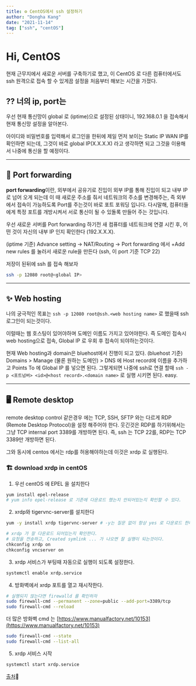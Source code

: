 ```yaml
---
title: ⚙️ CentOS에서 ssh 설정하기
author: "Dongha Kang"
date: "2021-11-14"
tag: ["ssh", "centOS"]
---
```


# Hi, CentOS

현재 근무지에서 새로운 서버를 구축하기로 했고, 이 CentOS 로 다른 컴퓨터에서도 ssh 원격으로 접속 할 수 있게끔 설정을 처음부터 해보는 시간을 가졌다.

## ⁇ 너의 ip, port는

우선 현재 통신망이 global 로 (iptime)으로 설정된 상태이니, 192.168.0.1 을 접속해서 현재 통신망 설정을 알아본다.

아이디와 비밀번호를 입력해서 로그인을 한뒤에 제일 먼저 보이는 Static IP WAN IP를 확인하면 되는데, 그것이 바로 global IP(X.X.X.X) 라고 생각하면 되고 그것을 이용해서 나중에 통신을 할 예정이다.

---

## 🔁 Port forwarding

**port forwarding**이란, 외부에서 공유기로 진입이 외부 IP를 통해 진입이 되고 내부 IP 로 넘어 오게 되는데 이 때 새로운 주소를 줘서 네트워크의 주소를 변경해주는, 즉 외부에서 접속이 가능하도록 Port를 주는것이 바로 포트 포워딩 입니다. 다시말해, 컴퓨터들에게 특정 포트를 개방시켜서 서로 통신이 될 수 있돌록 만들어 주는 것입니다. 

우선 새로운 서버를 Port forwarding 하기전 새 컴퓨터를 네트워크에 연결 시킨 후, 어떤 것이 자신의 내부 IP 인지 확인한다 (192.X.X.X). 

(iptime 기준) Advance setting → NAT/Routing → Port forwarding 에서 +Add new rules 를 눌러서 새로운 rule을 만든다 (ssh, 이 port 기준 TCP 22) 

저장이 된뒤에 ssh 를 접속 해보자 

```bash
ssh -p 12080 root@<global IP>
```

---

## ✨ Web hosting

나의 궁극적인 목표는 `ssh -p 12080 root@ssh.<web hosting name>` 로 했을때 ssh 로그인이 되는것이다.

이럴때는 웹 호스팅이 있어야하며 도메인 이름도 가지고 있어야한다. 즉 도메인 접속시 web hosting으로 접속, Global IP 로 우회 후 접속이 되야하는것이다.

현재 Web hosting과 domain은 bluehost에서 진행이 되고 있다. (bluehost 기준) Domains > Manage (물론 원하는 도메인) > DNS 에 Host record에 이름을 추가하고 Points To 에 Global IP 를 넣으면 된다. 그렇게되면 나중에 ssh로 연결 할때 `ssh -p <포트넘버> <id>@<host record>.<domain name>` 로 실행 시키면 된다. easy.

---

## 🖥 Remote desktop

remote desktop control 같은경우 에는 TCP, SSH, SFTP 와는 다르게 RDP (Remote Desktop Protocol)을 설정 해주어야 한다. 웃긴것은 RDP를 하기위해서는 그냥 TCP internal port 3389를 개방하면 된다. 즉, ssh 는 TCP 22를, RDP는 TCP 3389만 개방하면 된다.

그와 동시에 centos 에서는 rdp를 허용해야하는데 이것은 xrdp 로 실행된다. 

### 🏗 download xrdp in centOS

1. 우선 centOS 에 EPEL 을 설치한다
  
  ```bash
  yum install epel-release
  # yum info epel-release 로 기존에 다운로드 했는지 안되어있는지 확인할 수 있다.
  ```
  
2. xrdp와 tigervnc-server를 설치한다
  
  ```bash
  yum -y install xrdp tigervnc-server # -y는 질문 없이 항상 yes 로 다운로드 한다.
  ```
  
  ```bash
  # xrdp 가 잘 다운로드 되어있는지 확인한다.
  # 요청을 전송하고, Created symlink ... 가 나오면 잘 실행이 되는것이다.
  chkconfig xrdp on
  chkconfig vncserver on
  ```
  
3. xrdp 서비스가 부팅때 자동으로 실행이 되도록 설정한다.
  
  ```bash
  systemctl enable xrdp.service
  ```
  
4. 방화벽에서 xrdp 포트를 열고 재시작한다.
  
  ```bash
  # 실행되지 않는다면 firewalld 를 확인하자
  sudo firewall-cmd --permanent --zone=public --add-port=3389/tcp
  sudo firewall-cmd --reload
  ```
  
  더 많은 방화벽 cmd 는 [https://www.manualfactory.net/10153](https://www.manualfactory.net/10153)
  
  ```bash
  sudo firewall-cmd --state
  sudo firewall-cmd --list-all
  ```
  
5. xrdp 서비스 시작
  
  ```bash
  systemctl start xrdp.service
  ```
  

[출처](https://m.blog.naver.com/PostView.naver?isHttpsRedirect=true&blogId=jkssleeky&logNo=220813507540)📝